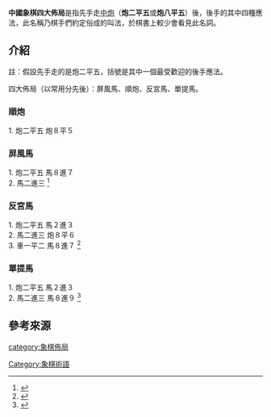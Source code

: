 '''中國象棋四大佈局'''是指先手走[[中炮局|中炮]]（'''炮二平五'''或'''炮八平五'''）後，後手的其中四種應法，此名稱乃棋手們約定俗成的叫法，於棋書上較少會看見此名詞。

==介紹==
註：假設先手走的是炮二平五，括號是其中一個最受歡迎的後手應法。

四大佈局（以常用分先後）：屏風馬、順炮、反宮馬、單提馬。

===順炮===
{{main|順手炮}}
1. 炮二平五 炮８平５

===屏風馬===
{{main|屏風馬}}
1. 炮二平五 馬８進７<br>
2. 馬二進三 
<ref>{{cite web| url =http://chess.maxmak.net/detail.php?id=207| title =學習棋譜 常見佈局--後手屏風馬| deadurl =yes| archiveurl =https://web.archive.org/web/20081004200122/http://www.chess.maxmak.net/detail.php?id=207| archivedate =2008-10-04| accessdate =2008-07-16}}</ref>

===反宮馬===
{{main|反宮馬}}
1. 炮二平五 馬２進３
<br>2. 馬二進三 炮８平６
<br>3. 車一平二 馬８進７
<ref>{{cite web| url =http://chess.maxmak.net/detail.php?id=206| title =學習棋譜 常見佈局--後手反宮馬| deadurl =yes| archiveurl =https://web.archive.org/web/20081004200117/http://www.chess.maxmak.net/detail.php?id=206| archivedate =2008-10-04| accessdate =2008-07-16}}</ref>

===單提馬===
{{main|單提馬}}
1. 炮二平五 馬２進３
<br>2. 馬二進三 馬８進９
<ref>{{cite web| url =http://chess.maxmak.net/detail.php?id=205| title =學習棋譜 常見佈局--後手單提馬| deadurl =yes| archiveurl =https://web.archive.org/web/20081004200112/http://www.chess.maxmak.net/detail.php?id=205| archivedate =2008-10-04| accessdate =2008-07-16}}</ref>

==參考來源==
{{reflist}}

{{ChineseChess}}

[[category:象棋佈局|category:象棋佈局]]
[[Category:象棋術語|Category:象棋術語]]